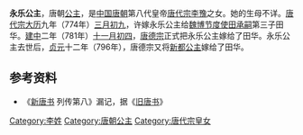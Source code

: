 {{東亞女性歷史人物
| 名稱=永乐公主
| 身份=[[唐朝|唐朝]]公主
| 畫像=
| 說明=
| 姓=李
| 名=
| 封爵=[[公主|公主]]
| 位號=
| 封號=永乐公主
| 出生年=
| 婚年=781年
| 逝世年=
| 諡號=
| 墳墓=
| 父親=[[唐代宗|唐代宗]][[李豫|李豫]]
| 夫=[[田华|田华]]
| 夫之父=[[田承嗣|田承嗣]]
|}}
'''永乐公主'''，唐朝[[公主|公主]]，是[[中国|中国]][[唐朝|唐朝]]第八代皇帝[[唐代宗|唐代宗]][[李豫|李豫]]之女。她的生母不详。[[唐代宗|唐代宗]][[大历|大历]]九年（774年）[[三月初九|三月初九]]，许嫁永乐公主给[[魏博节度使|魏博节度使]][[田承嗣|田承嗣]]第三子田华。[[建中|建中]]二年（781年）[[十一月初四|十一月初四]]，[[唐德宗|唐德宗]]正式把永乐公主嫁给了田华。永乐公主去世后，[[貞元_(唐朝)|贞元]]十二年（796年），唐德宗又将[[新都公主|新都公主]]嫁给了田华。 
  
== 参考资料 ==
*《[[新唐书|新唐书]] 列传第八》漏记，据《[[旧唐书|旧唐书]]》

[[Category:李姓|Category:李姓]]
[[Category:唐朝公主|Category:唐朝公主]]
[[Category:唐代宗皇女|Category:唐代宗皇女]]